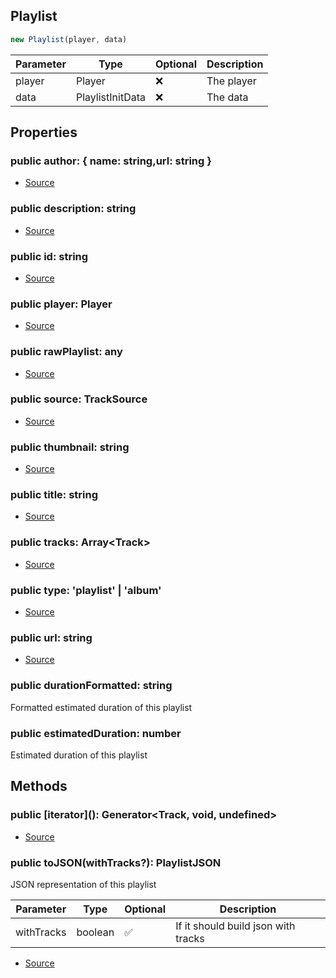 ## Playlist

```typescript
new Playlist(player, data)
```
| Parameter | Type | Optional | Description |
| ----------- | ----------- | ----------- | ----------- |
| player | Player | ❌ | The player |
| data | PlaylistInitData | ❌ | The data |

## Properties
### public  author: \{ name: string,url: string }
- [Source](https://github.com/Androz2091/discord-player/blob/caddfb3/packages/discord-player/src/Structures/Playlist.ts#L14)
### public  description: string
- [Source](https://github.com/Androz2091/discord-player/blob/caddfb3/packages/discord-player/src/Structures/Playlist.ts#L10)
### public  id: string
- [Source](https://github.com/Androz2091/discord-player/blob/caddfb3/packages/discord-player/src/Structures/Playlist.ts#L18)
### public  player: Player
- [Source](https://github.com/Androz2091/discord-player/blob/caddfb3/packages/discord-player/src/Structures/Playlist.ts#L7)
### public  rawPlaylist: any
- [Source](https://github.com/Androz2091/discord-player/blob/caddfb3/packages/discord-player/src/Structures/Playlist.ts#L20)
### public  source: TrackSource
- [Source](https://github.com/Androz2091/discord-player/blob/caddfb3/packages/discord-player/src/Structures/Playlist.ts#L13)
### public  thumbnail: string
- [Source](https://github.com/Androz2091/discord-player/blob/caddfb3/packages/discord-player/src/Structures/Playlist.ts#L11)
### public  title: string
- [Source](https://github.com/Androz2091/discord-player/blob/caddfb3/packages/discord-player/src/Structures/Playlist.ts#L9)
### public  tracks: Array\<Track>
- [Source](https://github.com/Androz2091/discord-player/blob/caddfb3/packages/discord-player/src/Structures/Playlist.ts#L8)
### public  type: 'playlist' \| 'album'
- [Source](https://github.com/Androz2091/discord-player/blob/caddfb3/packages/discord-player/src/Structures/Playlist.ts#L12)
### public  url: string
- [Source](https://github.com/Androz2091/discord-player/blob/caddfb3/packages/discord-player/src/Structures/Playlist.ts#L19)
### public  durationFormatted: string
Formatted estimated duration of this playlist
### public  estimatedDuration: number
Estimated duration of this playlist
## Methods
### public  \[iterator](): Generator\<Track, void, undefined>
- [Source](https://github.com/Androz2091/discord-player/blob/caddfb3/packages/discord-player/src/Structures/Playlist.ts#L111)
### public  toJSON(withTracks?): PlaylistJSON
JSON representation of this playlist




| Parameter | Type | Optional | Description |
| ----------- | ----------- | ----------- | ----------- |
| withTracks | boolean | ✅ | If it should build json with tracks |


- [Source](https://github.com/Androz2091/discord-player/blob/caddfb3/packages/discord-player/src/Structures/Playlist.ts#L134)